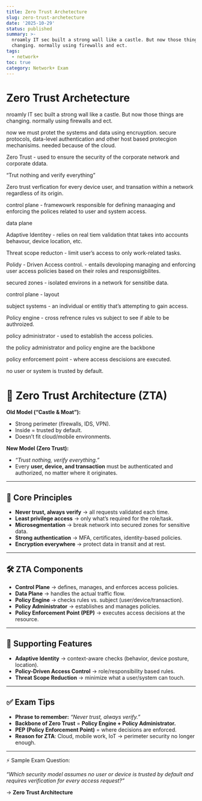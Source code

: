 ```yaml
---
title: Zero Trust Archetecture
slug: zero-trust-archetecture
date: '2025-10-29'
status: published
summary: >-
  nroamly IT sec built a strong wall like a castle. But now those things are
  changing. normally using firewalls and ect.
tags:
  - network+
toc: true
category: Network+ Exam
---
```


# Zero Trust Archetecture

nroamly IT sec built a strong wall like a castle. But now those things are changing. normally using firewalls and ect. 

now we must protet the systems and data using encruyption. secure protocols, data-level authentication and other host based protecgion mechanisims. needed because of the cloud. 

Zero Trust - used to ensure the security of the corporate network and corporate ddata. 

“Trut nothing and verify everything” 

Zero trust verfication for every device user, and transation within a network regardless of its origin. 

control plane - framewowrk responsible for defining manaaging and enforcing the polices related to user and system access. 

data plane

Adaptive Identitey - relies on real tiem validation thtat takes into accounts behavour, device location, etc. 

Threat scope reducton - limit user’s access to only work-related tasks. 

Polidy - Driven Access control. - entails devoloping managing and enforcing user access policies based on their roles and responsigbilites. 

secured zones - isolated environs in a network for sensitibe data. 

control plane - layout 

subject systems - an individual or entitiy that’s attempting to gain access. 

Policy engine - cross refrence rules vs subject to see if able to be authroized. 

policy administrator - used to establish the access policies. 

the policy administrator and policy engine are the backbone 

policy enforcement point - where access descisions are executed. 

no user or system is trusted by default. 

# 🏰 Zero Trust Architecture (ZTA)

**Old Model (“Castle & Moat”):**

- Strong perimeter (firewalls, IDS, VPN).
- Inside = trusted by default.
- Doesn’t fit cloud/mobile environments.

**New Model (Zero Trust):**

- *“Trust nothing, verify everything.”*
- Every **user, device, and transaction** must be authenticated and authorized, no matter where it originates.

---

## 🔑 Core Principles

- **Never trust, always verify** → all requests validated each time.
- **Least privilege access** → only what’s required for the role/task.
- **Microsegmentation** → break network into secured zones for sensitive data.
- **Strong authentication** → MFA, certificates, identity-based policies.
- **Encryption everywhere** → protect data in transit and at rest.

---

## 🛠️ ZTA Components

- **Control Plane** → defines, manages, and enforces access policies.
- **Data Plane** → handles the actual traffic flow.
- **Policy Engine** → checks rules vs. subject (user/device/transaction).
- **Policy Administrator** → establishes and manages policies.
- **Policy Enforcement Point (PEP)** → executes access decisions at the resource.

---

## 🔐 Supporting Features

- **Adaptive Identity** → context-aware checks (behavior, device posture, location).
- **Policy-Driven Access Control** → role/responsibility based rules.
- **Threat Scope Reduction** → minimize what a user/system can touch.

---

## ✅ Exam Tips

- **Phrase to remember:** *“Never trust, always verify.”*
- **Backbone of Zero Trust** = **Policy Engine + Policy Administrator.**
- **PEP (Policy Enforcement Point)** = where decisions are enforced.
- **Reason for ZTA**: Cloud, mobile work, IoT → perimeter security no longer enough.

---

⚡ Sample Exam Question:

*“Which security model assumes no user or device is trusted by default and requires verification for every access request?”*

→ **Zero Trust Architecture**
